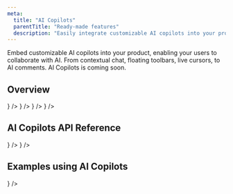 ```yaml
---
meta:
  title: "AI Copilots"
  parentTitle: "Ready-made features"
  description: "Easily integrate customizable AI copilots into your product"
---
```


Embed customizable AI copilots into your product, enabling your users to
collaborate with AI. From contextual chat, floating toolbars, live cursors, to
AI comments. AI Copilots is coming soon.

## Overview

<ListGrid columns={2} className="opacity-70 pointer-events-none">
  <DocsCard
    type="technology"
    title="Concepts"
    href="#"
    description="Coming soon…"
    visual={<DocsIdeaIcon className="fill-product-icon-brand h-auto w-6" />}
  />
  <DocsCard
    type="technology"
    title="Default components"
    href="#"
    description="Coming soon…"
    visual={
      <DocsDefaultComponentsIcon className="fill-product-icon-brand h-auto w-6" />
    }
  />
  <DocsCard
    type="technology"
    title="Primitives"
    href="#"
    description="Coming soon…"
    visual={
      <DocsPrimitivesIcon className="fill-product-icon-brand h-auto w-6" />
    }
  />
  <DocsCard
    type="technology"
    title="Styling and customization"
    href="#"
    description="Coming soon…"
    visual={<DocsStylingIcon className="fill-product-icon-brand h-auto w-6" />}
  />
</ListGrid>

## AI Copilots API Reference

<ListGrid columns={2} className="opacity-70 pointer-events-none">
  <DocsCard
    type="technology"
    title="Tiptap React"
    href="/docs/api-reference/liveblocks-react-tiptap"
    description="Coming soon…"
    visual={<DocsReactIcon />}
  />
  <DocsCard
    type="technology"
    title="Lexical React"
    href="/docs/api-reference/liveblocks-react-lexical"
    description="Coming soon…"
    visual={<DocsReactIcon />}
  />
</ListGrid>

## Examples using AI Copilots

<ListGrid columns={2} className="opacity-70 pointer-events-none">
  <DocsCard
    type="technology"
    title="Text Editor"
    href="#"
    description="Coming soon…"
    visual={<DocsReactIcon />}
  />
</ListGrid>
